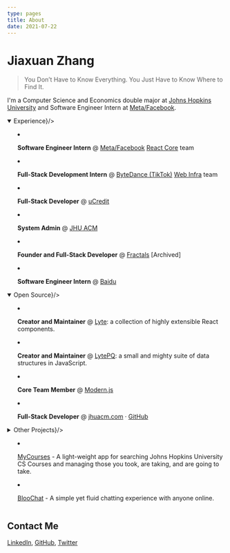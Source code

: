 ```yaml
---
type: pages
title: About
date: 2021-07-22
---
```



# Jiaxuan Zhang

> You Don’t Have to Know Everything. You Just Have to Know Where to Find It.

I'm a Computer Science and Economics double major at [Johns Hopkins University](https://www.jhu.edu/) and Software Engineer Intern at [Meta/Facebook](https://about.facebook.com/meta).

<details open><summary children={<strong style={{fontSize: '1.2rem', paddingLeft: '5px'}}>Experience</strong>}/>

<style jsx>{`
  summary:not(:focus-visible):focus {
    outline: none;
  }
`}</style>

- <strong>Software Engineer Intern</strong> @ [Meta/Facebook](https://about.facebook.com/meta)
  [React Core](https://reactjs.org) team

- <strong>Full-Stack Development Intern</strong> @ [ByteDance (TikTok)](https://www.tiktok.com/)
  [Web Infra](https://webinfra.org/) team

- <strong>Full-Stack Developer</strong> @ [uCredit](https://ucredit.me)

- <strong>System Admin</strong> @ [JHU ACM](https://jhuacm.com)

- <strong>Founder and Full-Stack Developer</strong> @ [Fractals](https://fractal-docs.vercel.app)
  [Archived]

- <strong>Software Engineer Intern</strong> @ [Baidu](http://usa.baidu.com/)

</details>

<details open><summary children={<strong style={{fontSize: '1.2rem', paddingLeft: '5px'}}>Open Source</strong>}/>

<style jsx>{`
  summary:not(:focus-visible):focus {
    outline: none;
  }
`}</style>

- <strong>Creator and Maintainer</strong> @ [Lyte](https://github.com/robertzhidealx/lyte):
  a collection of highly extensible React components.

- <strong>Creator and Maintainer</strong> @ [LytePQ](https://github.com/robertzhidealx/lytepq):
  a small and mighty suite of data structures in JavaScript.

- <strong>Core Team Member</strong> @ [Modern.js](https://modernjs.dev)

- <strong>Full-Stack Developer</strong> @ [jhuacm.com](https://jhuacm.com) · [GitHub](https://github.com/acmjhu/jhuacm.com)

</details>

<details><summary children={<strong style={{fontSize: '1.2rem', paddingLeft: '5px'}}>Other Projects</strong>}/>

<style jsx>{`
  summary:not(:focus-visible):focus {
    outline: none;
  }
`}</style>

- [MyCourses](https://mycourses-robertzhang.netlify.app/) - A light-weight app for searching Johns Hopkins University CS Courses and managing those you took, are taking, and are going to take.

- [BlooChat](https://outtadabloo-robertzhang.herokuapp.com/) - A simple yet fluid chatting experience with anyone online.

</details>

## Contact Me

[LinkedIn](https://www.linkedin.com/in/~jz), [GitHub](https://github.com/robertzhidealx/), [Twitter](https://twitter.com/jiaxuanzhang01)
